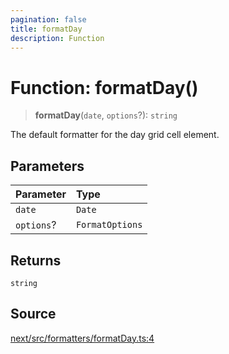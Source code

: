 ```yaml
---
pagination: false
title: formatDay
description: Function
---
```


# Function: formatDay()

> **formatDay**(`date`, `options`?): `string`

The default formatter for the day grid cell element.

## Parameters

| Parameter | Type |
| :------ | :------ |
| `date` | `Date` |
| `options`? | `FormatOptions` |

## Returns

`string`

## Source

[next/src/formatters/formatDay.ts:4](https://github.com/gpbl/react-day-picker/blob/575f9be39/next/src/formatters/formatDay.ts#L4)
